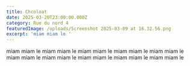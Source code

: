 ```yaml
---
title: Chcoloat
date: 2025-03-20T23:00:00.000Z
category: Rue du nord 4
featuredImage: /uploads/Screenshot 2025-03-09 at 16.32.56.png
excerpt: 'miam miam le '
---
```


miam miam le miam miam le miam miam le miam miam le miam miam le miam miam le miam miam le miam miam le miam miam le miam miam le 

